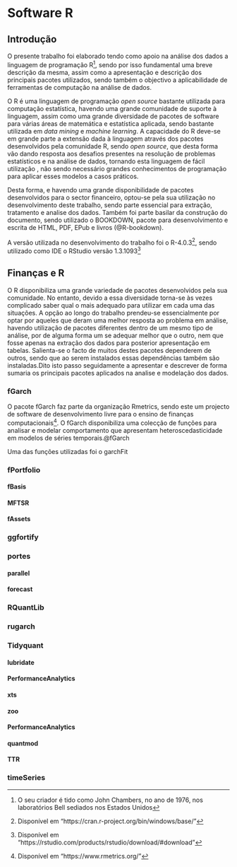 # Software R
\newpage


## Introdução

O presente trabalho foi elaborado tendo como apoio na análise dos dados a linguagem de programação R^[O seu criador é tido como John Chambers, no ano de 1976, nos laboratórios Bell sediados nos Estados Unidos], sendo por isso fundamental uma breve descrição da mesma, assim como a apresentação e descrição dos principais pacotes utilizados, sendo também o objectivo a aplicabilidade de ferramentas de computação na análise de dados.

O R é uma linguagem de programação *open source* bastante utilizada para computação estatística, havendo uma grande comunidade de suporte à linguagem, assim como uma grande  diversidade de pacotes de software para várias áreas de matemática e estatística aplicada, sendo bastante utilizada em *data mining* e *machine learning*. A capacidade do R deve-se em grande parte a extensão dada à linguagem através dos pacotes desenvolvidos pela comunidade R, sendo *open source*, que desta forma vão dando resposta aos desafios presentes na resolução de problemas estatísticos e na análise de dados, tornando esta linguagem de fácil utilização , não sendo necessário grandes conhecimentos de programação para aplicar esses modelos a casos práticos.

Desta forma, e havendo uma grande disponibilidade de pacotes desenvolvidos para o sector financeiro, optou-se pela sua utilização no desenvolvimento deste trabalho, sendo parte essencial para extração, tratamento e analise dos dados. Também foi parte basilar da construção do documento, sendo utilizado o BOOKDOWN, pacote para desenvolvimento e escrita de HTML, PDF, EPub e livros (@R-bookdown).

A versão utilizada no desenvolvimento do trabalho foi o R-4.0.3^[Disponível em "https://cran.r-project.org/bin/windows/base/"], sendo utilizado como IDE o RStudio versão 1.3.1093^[Disponível em "https://rstudio.com/products/rstudio/download/#download"] 

## Finanças e R

O R disponibiliza uma grande variedade de pacotes desenvolvidos pela sua comunidade. No entanto, devido a essa diversidade torna-se às vezes complicado saber qual o mais adequado para utilizar em cada uma das situações. A opção ao longo do trabalho prendeu-se essencialmente por optar por aqueles que deram uma melhor resposta ao problema em análise, havendo utilização de pacotes diferentes dentro de um mesmo tipo de análise, por de alguma forma um se adequar melhor que o outro, nem que fosse apenas na extração dos dados para posterior apresentação em tabelas. Salienta-se o facto de muitos destes pacotes dependerem de outros, sendo que ao serem instalados essas dependências também são instaladas.Dito isto passo seguidamente a apresentar e descrever de forma sumaria os principais pacotes aplicados na analise e modelação dos dados.

### fGarch

O pacote fGarch faz parte da organização Rmetrics, sendo este um projecto de software de desenvolvimento livre para o ensino de finanças computacionais^[Disponível em "https://www.rmetrics.org/"]. O fGarch disponibiliza uma colecção de funções para analisar e modelar comportamento que apresentam heteroscedasticidade em modelos de séries temporais.@fGarch

Uma das funções utilizadas foi o garchFit

### fPortfolio

#### fBasis

#### MFTSR

#### fAssets


### ggfortify


### portes

#### parallel

#### forecast


### RQuantLib

### rugarch


### Tidyquant

#### lubridate

#### PerformanceAnalytics

#### xts

#### zoo

#### PerformanceAnalytics

#### quantmod

#### TTR


### timeSeries













